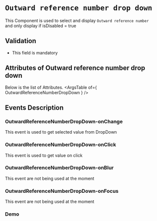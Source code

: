 <!-- Custom-MDX-Documentation.mdx -->

# `Outward reference number drop down`

This Component is used to select and display `Outward reference number` and only display if isDisabled = true

## Validation 
- This field is mandatory

## Attributes of Outward reference number drop down
Below is the list of Attributes.
<ArgsTable of={ OutwardReferenceNumberDropDown } /> 

## Events Description

### OutwardReferenceNumberDropDown-onChange

This event is used to get selected value from DropDown

### OutwardReferenceNumberDropDown-onClick

This event is used to get value on click

### OutwardReferenceNumberDropDown-onBlur

This event are not being used at the moment

### OutwardReferenceNumberDropDown-onFocus

This event are not being used at the moment

### Demo

<Canvas>
<Story id="outwardreferencenumberdropdown--primary" />
</Canvas>

 